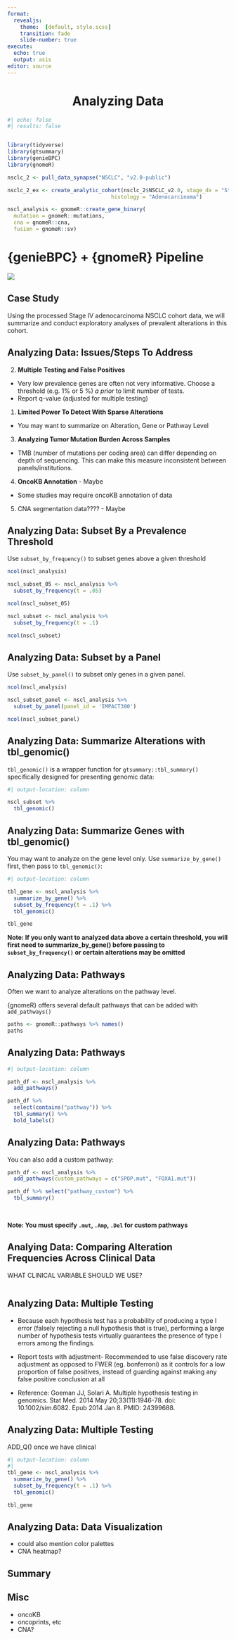 ```yaml
---
format: 
  revealjs: 
    theme:  [default, style.scss]
    transition: fade
    slide-number: true
execute:
  echo: true 
  output: asis
editor: source
---
```

  
# Analyzing Data {background-color="#007CBA" style="text-align: center;"}

```r
#| echo: false
#| results: false


library(tidyverse)
library(gtsummary)
library(genieBPC)
library(gnomeR)

nsclc_2 <- pull_data_synapse("NSCLC", "v2.0-public")

nsclc_2_ex <- create_analytic_cohort(nsclc_2$NSCLC_v2.0, stage_dx = "Stage IV",
                                 histology = "Adenocarcinoma")

nscl_analysis <- gnomeR::create_gene_binary(
  mutation = gnomeR::mutations,
  cna = gnomeR::cna,
  fusion = gnomeR::sv)

```

# {genieBPC} + {gnomeR} Pipeline

![](images/genie-gnomer-pipline.png)


## Case Study

Using the processed Stage IV adenocarcinoma NSCLC cohort data, we will summarize and conduct exploratory analyses of prevalent alterations in this cohort. 

## Analyzing Data: Issues/Steps To Address

2) **Multiple Testing and False Positives**
  - Very low prevalence genes are often not very informative. Choose a threshold (e.g. 1% or 5 %) _a prior_ to limit number of tests. 
- Report q-value (adjusted for multiple testing)

1) **Limited Power To Detect With Sparse Alterations** 
  - You may want to summarize on Alteration, Gene or Pathway Level
  
3) **Analyzing Tumor Mutation Burden Across Samples**
  - TMB (number of mutations per coding area) can differ depending on depth of sequencing. This can make this measure inconsistent between panels/institutions. 

4) **OncoKB Annotation** - Maybe
  - Some studies may require oncoKB annotation of data

5) CNA segmentation data???? - Maybe 

## Analyzing Data: Subset By a Prevalence Threshold

Use `subset_by_frequency()` to subset genes above a given threshold

```r
ncol(nscl_analysis)

nscl_subset_05 <- nscl_analysis %>%
  subset_by_frequency(t = .05)

ncol(nscl_subset_05)

nscl_subset <- nscl_analysis %>%
  subset_by_frequency(t = .1)

ncol(nscl_subset)
```

## Analyzing Data: Subset by a Panel

Use `subset_by_panel()` to subset only genes in a given panel. 

```r
ncol(nscl_analysis)

nscl_subset_panel <- nscl_analysis %>%
  subset_by_panel(panel_id = 'IMPACT300')

ncol(nscl_subset_panel)
```


## Analyzing Data: Summarize Alterations with tbl_genomic()

`tbl_genomic()` is a wrapper function for `gtsummary::tbl_summary()` specifically 
designed for presenting genomic data:

```r
#| output-location: column

nscl_subset %>% 
  tbl_genomic()
```

## Analyzing Data: Summarize Genes with tbl_genomic()

You may want to analyze on the gene level only. Use `summarize_by_gene()` first, 
then pass to `tbl_genomic()`:

```r
#| output-location: column

tbl_gene <- nscl_analysis %>%
  summarize_by_gene() %>%
  subset_by_frequency(t = .1) %>%
  tbl_genomic()

tbl_gene
```

**Note: If you only want to analyzed data above a certain threshold, you will first need to summarize_by_gene() before passing to `subset_by_frequency()` or certain alterations may be omitted**


## Analyzing Data: Pathways

Often we want to analyze alterations on the pathway level. 

{gnomeR} offers several default pathways that can be added with `add_pathways()`

```r
paths <- gnomeR::pathways %>% names()
paths
```

## Analyzing Data: Pathways

```r
#| output-location: column

path_df <- nscl_analysis %>%
  add_pathways() 

path_df %>%
  select(contains("pathway")) %>%
  tbl_summary() %>% 
  bold_labels()
```

## Analyzing Data: Pathways

You can also add a custom pathway:


```r

path_df <- nscl_analysis %>%
  add_pathways(custom_pathways = c("SPOP.mut", "FOXA1.mut")) 

path_df %>% select("pathway_custom") %>%
  tbl_summary()
```

<br>


**Note: You must specify `.mut`, `.Amp`, `.Del` for custom pathways**

## Analying Data: Comparing Alteration Frequencies Across Clinical Data

WHAT CLINICAL VARIABLE SHOULD WE USE?

```r

```


## Analyzing Data: Multiple Testing

- Because each hypothesis test has a probability of producing a type I error (falsely rejecting a null hypothesis that is true), performing a large number of hypothesis tests virtually guarantees the presence of type I errors among the findings.

- [Report tests with adjustment]{.emphasized}- Recommended to use false discovery rate adjustment as opposed to FWER (eg. bonferroni) as it controls for a low proportion of false positives, instead of guarding against making any false positive conclusion at all

- Reference: Goeman JJ, Solari A. Multiple hypothesis testing in genomics. Stat Med. 2014 May 20;33(11):1946-78. doi: 10.1002/sim.6082. Epub 2014 Jan 8. PMID: 24399688.

## Analyzing Data: Multiple Testing

 ADD_Q() once we have clinical 

```r
#| output-location: column
#| 
tbl_gene <- nscl_analysis %>%
  summarize_by_gene() %>%
  subset_by_frequency(t = .1) %>%
  tbl_genomic()

tbl_gene
```



## Analyzing Data: Data Visualization

- could also mention color palettes 
- CNA heatmap?
  
## Summary
  
## Misc
  - oncoKB
- oncoprints, etc 
- CNA?
  
